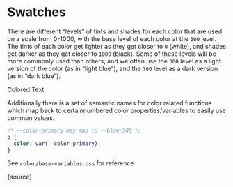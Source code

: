 
<Meta title="Color|Swatches" component={source} />

# Swatches

There are different “levels” of tints and shades for each color that are used on a scale from 0-1000, with the base level of each color at the `500` level. The tints of each color get lighter as they get closer to `0` (white), and shades get darker as they get closer to `1000` (black). Some of these levels will be more commonly used than others, and we often use the `300` level as a light version of the color (as in “light blue”), and the `700` level as a dark version (as in “dark blue”).

<Preview>
  <Story name="Example" height="35px">
    <style>
    /* --{color}-{000-900}*/
    p {
      color: var(--red-500);
      background-color: var(--white);
    }
    </style>
    <p>
      Colored Text
    </p>
  </Story>
</Preview>


Additionally there is a set of semantic names for color related functions which map back to certainnumbered  color properties/variables to easily use common values.

```css
/* --color-primary may map to --blue-500 */
p {
  color: var(--color-primary);
}
```

See `color/base-variables.css` for reference

<Preview withSource={SourceState.NONE}>
  <Story name="Reference">{source}</Story>
</Preview>
